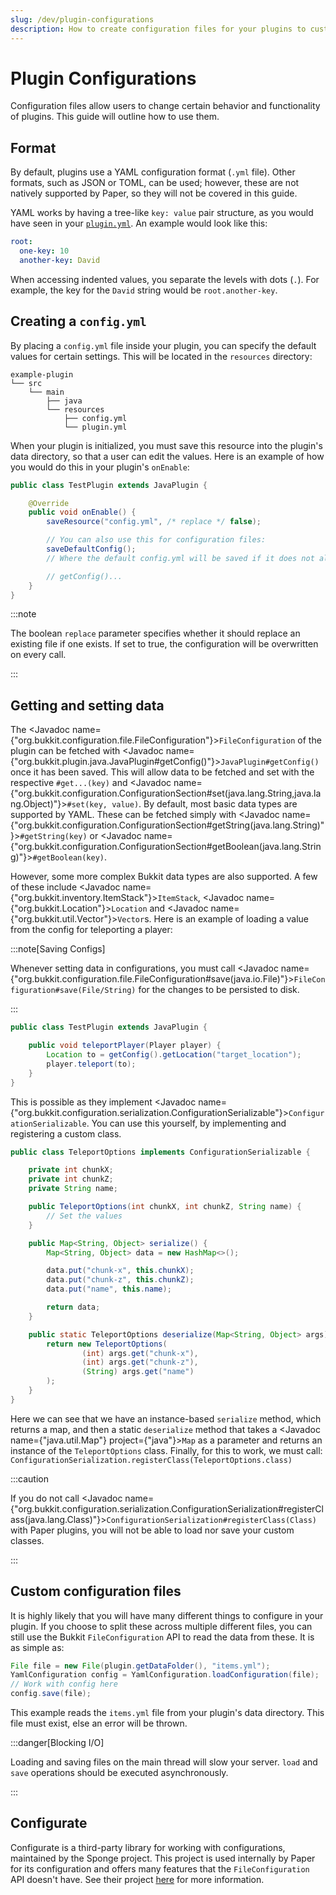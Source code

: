 ```yaml
---
slug: /dev/plugin-configurations
description: How to create configuration files for your plugins to customize behavior.
---
```


# Plugin Configurations

Configuration files allow users to change certain behavior and functionality of plugins. This guide will outline how to use them.

## Format

By default, plugins use a YAML configuration format (`.yml` file). Other formats, such as JSON or TOML, can be used;
however, these are not natively supported by Paper, so they will not be covered in this guide.

YAML works by having a tree-like `key: value` pair structure, as you would have seen in your [`plugin.yml`](../getting-started/plugin-yml.mdx).
An example would look like this:

```yaml
root:
  one-key: 10
  another-key: David
```

When accessing indented values, you separate the levels with dots (`.`). For example, the key for the `David` string would be `root.another-key`.

## Creating a `config.yml`

By placing a `config.yml` file inside your plugin, you can specify the default values for certain settings.
This will be located in the `resources` directory:
```
example-plugin
└── src
    └── main
        ├── java
        └── resources
            ├── config.yml
            └── plugin.yml
```

When your plugin is initialized, you must save this resource into the plugin's data directory, so that a user can edit the values.
Here is an example of how you would do this in your plugin's `onEnable`:

```java title="TestPlugin.java"
public class TestPlugin extends JavaPlugin {

    @Override
    public void onEnable() {
        saveResource("config.yml", /* replace */ false);

        // You can also use this for configuration files:
        saveDefaultConfig();
        // Where the default config.yml will be saved if it does not already exist

        // getConfig()...
    }
}
```

:::note

The boolean `replace` parameter specifies whether it should replace an existing file if one exists.
If set to true, the configuration will be overwritten on every call.

:::

## Getting and setting data

The <Javadoc name={"org.bukkit.configuration.file.FileConfiguration"}>`FileConfiguration`</Javadoc> of the plugin can be fetched with
<Javadoc name={"org.bukkit.plugin.java.JavaPlugin#getConfig()"}>`JavaPlugin#getConfig()`</Javadoc> once it has been saved.
This will allow data to be fetched and set with the respective `#get...(key)` and
<Javadoc name={"org.bukkit.configuration.ConfigurationSection#set(java.lang.String,java.lang.Object)"}>`#set(key, value)`</Javadoc>.
By default, most basic data types are supported by YAML. These can be fetched simply with
<Javadoc name={"org.bukkit.configuration.ConfigurationSection#getString(java.lang.String)"}>`#getString(key)`</Javadoc> or
<Javadoc name={"org.bukkit.configuration.ConfigurationSection#getBoolean(java.lang.String)"}>`#getBoolean(key)`</Javadoc>.

However, some more complex Bukkit data types are also supported. A few of these include
<Javadoc name={"org.bukkit.inventory.ItemStack"}>`ItemStack`</Javadoc>,
<Javadoc name={"org.bukkit.Location"}>`Location`</Javadoc> and <Javadoc name={"org.bukkit.util.Vector"}>`Vector`</Javadoc>s.
Here is an example of loading a value from the config for teleporting a player:

:::note[Saving Configs]

Whenever setting data in configurations, you must call
<Javadoc name={"org.bukkit.configuration.file.FileConfiguration#save(java.io.File)"}>`FileConfiguration#save(File/String)`</Javadoc>
for the changes to be persisted to disk.

:::

```java title="TestPlugin.java"
public class TestPlugin extends JavaPlugin {

    public void teleportPlayer(Player player) {
        Location to = getConfig().getLocation("target_location");
        player.teleport(to);
    }
}
```

This is possible as they implement <Javadoc name={"org.bukkit.configuration.serialization.ConfigurationSerializable"}>`ConfigurationSerializable`</Javadoc>.
You can use this yourself, by implementing and registering a custom class.

```java title="TeleportOptions.java"
public class TeleportOptions implements ConfigurationSerializable {

    private int chunkX;
    private int chunkZ;
    private String name;

    public TeleportOptions(int chunkX, int chunkZ, String name) {
        // Set the values
    }

    public Map<String, Object> serialize() {
        Map<String, Object> data = new HashMap<>();

        data.put("chunk-x", this.chunkX);
        data.put("chunk-z", this.chunkZ);
        data.put("name", this.name);

        return data;
    }

    public static TeleportOptions deserialize(Map<String, Object> args) {
        return new TeleportOptions(
                (int) args.get("chunk-x"),
                (int) args.get("chunk-z"),
                (String) args.get("name")
        );
    }
}
```

Here we can see that we have an instance-based `serialize` method, which returns a map, and then a static `deserialize`
method that takes a <Javadoc name={"java.util.Map"} project={"java"}>`Map`</Javadoc> as a parameter and returns an instance
of the `TeleportOptions` class. Finally, for this to work, we must call:
`ConfigurationSerialization.registerClass(TeleportOptions.class)`

:::caution

If you do not call <Javadoc name={"org.bukkit.configuration.serialization.ConfigurationSerialization#registerClass(java.lang.Class)"}>`ConfigurationSerialization#registerClass(Class)`</Javadoc>
with Paper plugins, you will not be able to load nor save your custom classes.

:::

## Custom configuration files

It is highly likely that you will have many different things to configure in your plugin. If you choose to split these
across multiple different files, you can still use the Bukkit `FileConfiguration` API to read the data from these.
It is as simple as:

```java
File file = new File(plugin.getDataFolder(), "items.yml");
YamlConfiguration config = YamlConfiguration.loadConfiguration(file);
// Work with config here
config.save(file);
```

This example reads the `items.yml` file from your plugin's data directory. This file must exist, else an error will be thrown.

:::danger[Blocking I/O]

Loading and saving files on the main thread will slow your server. `load` and `save` operations should be executed asynchronously.

:::

## Configurate

Configurate is a third-party library for working with configurations, maintained by the Sponge project. This project is
used internally by Paper for its configuration and offers many features that the `FileConfiguration` API doesn't have. See their project
[here](https://github.com/SpongePowered/Configurate) for more information.

